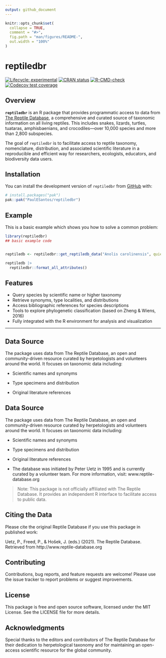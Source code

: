 ```yaml
---
output: github_document
---
```


<!-- README.md is generated from README.Rmd. Please edit that file -->

```r
knitr::opts_chunk$set(
  collapse = TRUE,
  comment = "#>",
  fig.path = "man/figures/README-",
  out.width = "100%"
)
```

# reptiledbr

<!-- badges: start -->
[![Lifecycle: experimental](https://img.shields.io/badge/lifecycle-experimental-orange.svg)](https://lifecycle.r-lib.org/articles/stages.html#experimental)
[![CRAN status](https://www.r-pkg.org/badges/version/reptiledbr)](https://CRAN.R-project.org/package=reptiledbr)
[![R-CMD-check](https://github.com/PaulESantos/reptiledbr/actions/workflows/R-CMD-check.yaml/badge.svg)](https://github.com/PaulESantos/reptiledbr/actions/workflows/R-CMD-check.yaml)
[![Codecov test coverage](https://codecov.io/gh/PaulESantos/reptiledbr/graph/badge.svg)](https://app.codecov.io/gh/PaulESantos/reptiledbr)
<!-- badges: end -->

## Overview

**`reptiledbr`** is an R package that provides programmatic access to data from [The Reptile Database](http://www.reptile-database.org), a comprehensive and curated source of taxonomic information on all living reptiles. This includes snakes, lizards, turtles, tuataras, amphisbaenians, and crocodiles—over 10,000 species and more than 2,800 subspecies.

The goal of `reptiledbr` is to facilitate access to reptile taxonomy, nomenclature, distribution, and associated scientific literature in a reproducible and efficient way for researchers, ecologists, educators, and biodiversity data users.


## Installation

You can install the development version of `reptiledbr` from [GitHub](https://github.com/) with:

``` r
# install.packages("pak")
pak::pak("PaulESantos/reptiledbr")
```

## Example

This is a basic example which shows you how to solve a common problem:

```r
library(reptiledbr)
## basic example code


reptiledb <- reptiledbr::get_reptiledb_data("Anolis carolinensis", quiet = FALSE)

reptiledb |> 
  reptiledbr::format_all_attributes()
```

## Features

- Query species by scientific name or higher taxonomy
- Retrieve synonyms, type localities, and distributions
- Access bibliographic references for species descriptions
- Tools to explore phylogenetic classification (based on Zheng & Wiens, 2016)
- Fully integrated with the R environment for analysis and visualization

---

## Data Source

The package uses data from The Reptile Database, an open and community-driven resource curated by herpetologists and volunteers around the world. It focuses on taxonomic data including:

- Scientific names and synonyms

- Type specimens and distribution

- Original literature references

## Data Source

The package uses data from The Reptile Database, an open and community-driven resource curated by herpetologists and volunteers around the world. It focuses on taxonomic data including:

- Scientific names and synonyms

- Type specimens and distribution

- Original literature references

- The database was initiated by Peter Uetz in 1995 and is currently curated by a volunteer team. For more information, visit: www.reptile-database.org

> Note: This package is not officially affiliated with The Reptile Database. It provides an independent R interface to facilitate access to public data.

## Citing the Data

Please cite the original Reptile Database if you use this package in published work:

Uetz, P., Freed, P., & Hošek, J. (eds.) (2021). The Reptile Database. Retrieved from http://www.reptile-database.org

## Contributing

Contributions, bug reports, and feature requests are welcome! Please use the issue tracker to report problems or suggest improvements.

## License

This package is free and open source software, licensed under the MIT License. See the LICENSE file for more details.

## Acknowledgments

Special thanks to the editors and contributors of The Reptile Database for their dedication to herpetological taxonomy and for maintaining an open-access scientific resource for the global community.


